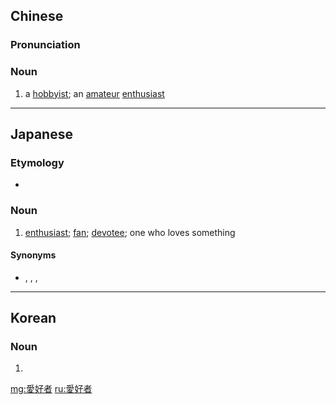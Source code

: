 {{also|爱好者}}
==Chinese==
{{zh-forms|s=爱好者|type=21}}

===Pronunciation===
{{zh-pron
|m=àihàozhě
|c=oi3 hou3 ze2
|cat=n
}}

===Noun===
{{zh-noun}}

# a [[hobbyist]]; an [[amateur]] [[enthusiast]]

----

==Japanese==
{{ja-kanjitab|あい|こう|しゃ|yomi=on}}

===Etymology===
* {{suffix|愛好|者|t1=enthusiasm|t2=-ist|lang=ja}}

===Noun===
{{ja-noun|あいこうしゃ}}

# [[enthusiast]]; [[fan]]; [[devotee]]; one who loves something

====Synonyms====
* {{ja-r|ファン}}, {{ja-r|愛好家|あいこうか}}, {{ja-r|気違い|きちがい}}, {{ja-r|マニア}}

----

==Korean==
{{ko-hanjatab}}

===Noun===
{{ko-noun|hj|hangeul=애호자}}

# {{hanja form of|애호자|fan, enthusiast}}

[[mg:愛好者]]
[[ru:愛好者]]
